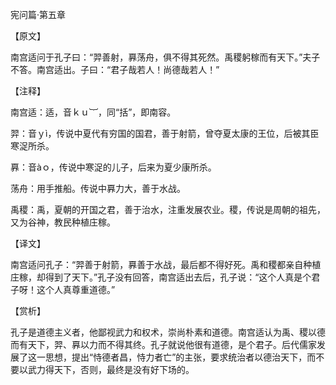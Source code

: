 

宪问篇·第五章

【原文】

南宫适问于孔子曰：“羿善射，奡荡舟，俱不得其死然。禹稷躬稼而有天下。”夫子不答。南宫适出。子曰：“君子哉若人！尚德哉若人！”

【注释】

南宫适：适，音ｋｕ︸，同“括”，即南容。

羿：音ｙì，传说中夏代有穷国的国君，善于射箭，曾夺夏太康的王位，后被其臣寒浞所杀。

奡：音àｏ，传说中寒浞的儿子，后来为夏少康所杀。

荡舟：用手推船。传说中奡力大，善于水战。

禹稷：禹，夏朝的开国之君，善于治水，注重发展农业。稷，传说是周朝的祖先，又为谷神，教民种植庄稼。

【译文】

南宫适问孔子：“羿善于射箭，奡善于水战，最后都不得好死。禹和稷都亲自种植庄稼，却得到了天下。”孔子没有回答，南宫适出去后，孔子说：“这个人真是个君子呀！这个人真尊重道德。”

【赏析】

孔子是道德主义者，他鄙视武力和权术，崇尚朴素和道德。南宫适认为禹、稷以德而有天下，羿、奡以力而不得其终。孔子就说他很有道德，是个君子。后代儒家发展了这一思想，提出“恃德者昌，恃力者亡”的主张，要求统治者以德治天下，而不要以武力得天下，否则，最终是没有好下场的。

